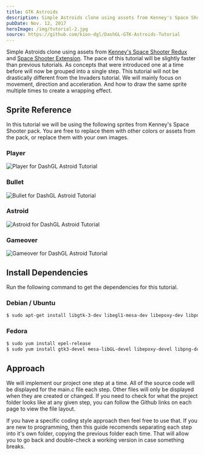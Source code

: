 ```yaml
---
title: GTK Astroids
description: Simple Astroids clone using assets from Kenney's Space Shooter Redux and Space Shooter Extension. The pace of this tutorial will be slightly faster than previous tutorials. As concepts that were introduced one at a time before will now be grouped into a single step. This tutorial will not be drastically different from the Invaders tutorial. We will mainly focus on movement, direction and acceleration. And how to draw the same sprite multiple times to create a wrapping effect.
pubDate: Nov. 12, 2017
heroImage: /img/tutorial-2.jpg
source: https://github.com/kion-dgl/DashGL-GTK-Astroids-Tutorial
---
```


Simple Astroids clone using assets from [Kenney's Space Shooter Redux](http://kenney.nl/assets/space-shooter-redux) and [Space Shooter Extension](http://kenney.nl/assets/space-shooter-extension). The pace of this tutorial will be slightly faster than previous tutorials. As concepts that were introduced one at a time before will now be grouped into a single step. This tutorial will not be drastically different from the Invaders tutorial. We will mainly focus on movement, direction and acceleration. And how to draw the same sprite multiple times to create a wrapping effect.

## Sprite Reference

In this tutorial we will be using the following sprites from Kenney's Space Shooter pack. You are free to replace them with other colors or assets from the pack, or replace them with your own images.

### Player

![Player for DashGL Astroid Tutorial](/tuts/gtk-ast/player.png)

### Bullet

![Bullet for DashGL Astroid Tutorial](/tuts/gtk-ast/bullet.png)

### Astroid

![Astroid for DashGL Astroid Tutorial](/tuts/gtk-ast/astroid.png)

### Gameover

![Gameover for DashGL Astroid Tutorial](/tuts/gtk-ast/gameover.png)

## Install Dependencies

Run the following command to get the dependencies for this tutorial.

### Debian / Ubuntu

```bash
$ sudo apt-get install libgtk-3-dev libegl1-mesa-dev libepoxy-dev libpng-dev git
```

### Fedora

```bash
$ sudo yum install epel-release
$ sudo yum install gtk3-devel mesa-libGL-devel libepoxy-devel libpng-devel git
```

## Approach

We will implement our project one step at a time. All of the source code will be displayed for the main.c file each step. Other files will only be displayed when they are created or changed. If you need to check for what the project folder looks like at any given step, you can follow the Github links on each page to view the file layout.

If you have a specific coding style approach then feel free to use that. If you are new to programming, then this guide recomends separating each step into it's own folder, copying the previous folder each time. That will allow you to go back and double-check a working version in case something breaks.
